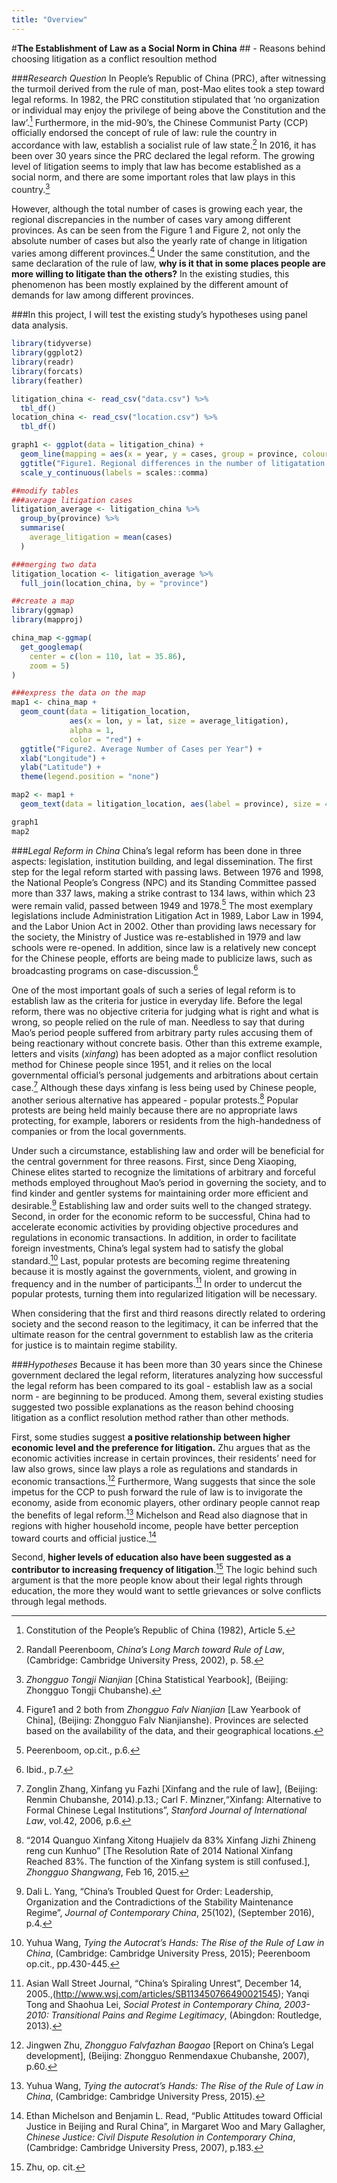 ```yaml
---
title: "Overview"
---
```


#**The Establishment of Law as a Social Norm in China**
## - Reasons behind choosing litigation as a conflict resoultion method

###*Research Question*
In People's Republic of China (PRC), after witnessing the turmoil derived from the rule of man, post-Mao elites took a step toward legal reforms. In 1982, the PRC constitution stipulated that 'no organization or individual may enjoy the privilege of being above the Constitution and the law'.^[Constitution of the People's Republic of China (1982), Article 5.]  Furthermore, in the mid-90's, the Chinese Communist Party (CCP) officially endorsed the concept of rule of law: rule the country in accordance with law, establish a socialist rule of law state.^[Randall Peerenboom, *China's Long March toward Rule of Law*, (Cambridge: Cambridge University Press, 2002), p. 58.] In 2016, it has been over 30 years since the PRC declared the legal reform. The growing level of litigation seems to imply that law has become established as a social norm, and there are some important roles that law plays in this country.^[*Zhongguo Tongji Nianjian* [China Statistical Yearbook], (Beijing: Zhongguo Tongji Chubanshe).]

However, although the total number of cases is growing each year, the regional discrepancies in the number of cases vary among different provinces. As can be seen from the Figure 1 and Figure 2, not only the absolute number of cases but also the yearly rate of change in litigation varies among different provinces.^[Figure1 and 2 both from *Zhongguo Falv Nianjian* [Law Yearbook of China], (Beijing: Zhongguo Falv Nianjianshe). Provinces are selected based on the availability of the data, and their geographical locations.] Under the same constitution, and the same declaration of the rule of law, **why is it that in some places people are more willing to litigate than the others?** In the existing studies, this phenomenon has been mostly explained by the different amount of demands for law among different provinces.

###In this project, I will test the existing study's hypotheses using panel data analysis.

```r
library(tidyverse)
library(ggplot2)
library(readr)
library(forcats)
library(feather)

litigation_china <- read_csv("data.csv") %>%
  tbl_df()
location_china <- read_csv("location.csv") %>%
  tbl_df()
```

```r
graph1 <- ggplot(data = litigation_china) +
  geom_line(mapping = aes(x = year, y = cases, group = province, colour = province)) +
  ggtitle("Figure1. Regional differences in the number of litigatation cases") +
  scale_y_continuous(labels = scales::comma)
```

```r
##modify tables
###average litigation cases
litigation_average <- litigation_china %>%
  group_by(province) %>%
  summarise(
    average_litigation = mean(cases)
  )

###merging two data
litigation_location <- litigation_average %>%
  full_join(location_china, by = "province")

##create a map
library(ggmap)
library(mapproj)

china_map <-ggmap(
  get_googlemap(
    center = c(lon = 110, lat = 35.86),
    zoom = 5)
)

###express the data on the map
map1 <- china_map +
  geom_count(data = litigation_location,
             aes(x = lon, y = lat, size = average_litigation),
             alpha = 1,
             color = "red") +
  ggtitle("Figure2. Average Number of Cases per Year") +
  xlab("Longitude") +
  ylab("Latitude") +
  theme(legend.position = "none")

map2 <- map1 +
  geom_text(data = litigation_location, aes(label = province), size = 4)

```

```r
graph1
map2
```

###*Legal Reform in China*
China's legal reform has been done in three aspects: legislation, institution building, and legal dissemination. The first step for the legal reform started with passing laws. Between 1976 and 1998, the National People's Congress (NPC) and its Standing Committee passed more than 337 laws, making a strike contrast to 134 laws, within which 23 were remain valid, passed between 1949 and 1978.^[Peerenboom, op.cit., p.6.] The most exemplary legislations include Administration Litigation Act in 1989, Labor Law in 1994, and the Labor Union Act in 2002. Other than providing laws necessary for the society, the Ministry of Justice was re-established in 1979 and law schools were re-opened. In addition, since law is a relatively new concept for the Chinese people, efforts are being made to publicize laws, such as broadcasting programs on case-discussion.^[Ibid., p.7.]

One of the most important goals of such a series of legal reform is to establish law as the criteria for justice in everyday life. Before the legal reform, there was no objective criteria for judging what is right and what is wrong, so people relied on the rule of man. Needless to say that during Mao's period people suffered from arbitrary party rules accusing them of being reactionary without concrete basis. Other than this extreme example, letters and visits (*xinfang*) has been adopted as a major conflict resolution method for Chinese people since 1951, and it relies on the local governmental official's personal judgements and arbitrations about certain case.^[Zonglin Zhang, Xinfang yu Fazhi [Xinfang and the rule of law], (Beijing: Renmin Chubanshe, 2014).p.13.; Carl F. Minzner,"Xinfang: Alternative to Formal Chinese Legal Institutions", *Stanford Journal of International Law*, vol.42, 2006, p.6.] Although these days xinfang is less being used by Chinese people, another serious alternative has appeared - popular protests.^[“2014 Quanguo Xinfang Xitong Huajielv da 83% Xinfang Jizhi Zhineng reng cun Kunhuo” [The Resolution Rate of 2014 National Xinfang Reached 83%. The function of the Xinfang system is still confused.], *Zhongguo Shangwang*, Feb 16, 2015.] Popular protests are being held mainly because there are no appropriate laws protecting, for example, laborers or residents from the high-handedness of companies or from the local governments.
	
Under such a circumstance, establishing law and order will be beneficial for the central government for three reasons. First, since Deng Xiaoping, Chinese elites started to recognize the limitations of arbitrary and forceful methods employed throughout Mao's period in governing the society, and to find kinder and gentler systems for maintaining order more efficient and desirable.^[Dali L. Yang, “China’s Troubled Quest for Order: Leadership, Organization and the Contradictions of the Stability Maintenance Regime”, *Journal of Contemporary China*, 25(102), (September 2016), p.4.] Establishing law and order suits well to the changed strategy. Second, in order for the economic reform to be successful, China had to accelerate economic activities by providing objective procedures and regulations in economic transactions. In addition, in order to facilitate foreign investments, China's legal system had to satisfy the global standard.^[Yuhua Wang, *Tying the Autocrat's Hands: The Rise of the Rule of Law in China*, (Cambridge: Cambridge University Press, 2015); Peerenboom op.cit., pp.430-445.] Last, popular protests are becoming regime threatening because it is mostly against the governments, violent, and growing in frequency and in the number of participants.^[Asian Wall Street Journal, "China's Spiraling Unrest", December 14, 2005.,([http://www.wsj.com/articles/SB113450766490021545](http://www.wsj.com/articles/SB113450766490021545)); Yanqi Tong and Shaohua Lei, *Social Protest in Contemporary China, 2003-2010: Transitional Pains and Regime Legitimacy*, (Abingdon:  Routledge, 2013).] In order to undercut the popular protests, turning them into regularized litigation will be necessary. 

When considering that the first and third reasons directly related to ordering society and the second reason to the legitimacy, it can be inferred that the ultimate reason for the central government to establish law as the criteria for justice is to maintain regime stability.


###*Hypotheses*
Because it has been more than 30 years since the Chinese government declared the legal reform, literatures analyzing how successful the legal reform has been compared to its goal - establish law as a social norm - are beginning to be produced. Among them, several existing studies suggested two possible explanations as the reason behind choosing litigation as a conflict resolution method rather than other methods.

First, some studies suggest **a positive relationship between higher economic level and the preference for litigation.** Zhu argues that as the economic activities increase in certain provinces, their residents' need for law also grows, since law plays a role as regulations and standards in economic transactions.^[Jingwen Zhu, *Zhongguo Falvfazhan Baogao* [Report on China's Legal development], (Beijing: Zhongguo Renmendaxue Chubanshe, 2007), p.60.]  Furthermore, Wang suggests that since the sole impetus for the CCP to push forward the rule of law is to invigorate the economy, aside from economic players, other ordinary people cannot reap the benefits of legal reform.^[Yuhua Wang, *Tying the autocrat's Hands: The Rise of the Rule of Law in China*, (Cambridge: Cambridge University Press, 2015).] Michelson and Read also diagnose that in regions with higher household income, people have better perception toward courts and official justice.^[Ethan Michelson and Benjamin L. Read, "Public Attitudes toward Official Justice in Beijing and Rural China", in Margaret Woo and Mary Gallagher, *Chinese Justice: Civil Dispute Resolution in Contemporary China*, (Cambridge: Cambridge University Press, 2007), p.183.]  

Second, **higher levels of education also have been suggested as a contributor to increasing frequency of litigation**.^[Zhu, op. cit.] The logic behind such argument is that the more people know about their legal rights through education, the more they would want to settle grievances or solve conflicts through legal methods.